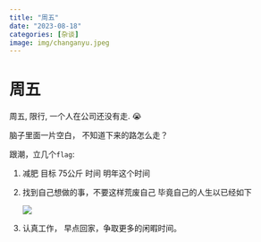 ```yaml
---
title: "周五"
date: "2023-08-18"
categories: [杂谈]
image: img/changanyu.jpeg
---
```


# 周五

周五, 限行, 一个人在公司还没有走. 😭

脑子里面一片空白， 不知道下来的路怎么走？

跟潮，立几个`flag`:

1.  减肥 目标 75公斤 时间 明年这个时间

2.  找到自己想做的事，不要这样荒废自己 毕竟自己的人生以已经如下

    ![](https://progress-bar.dev/40/?title=Completed)

3.  认真工作， 早点回家，争取更多的闲暇时间。
